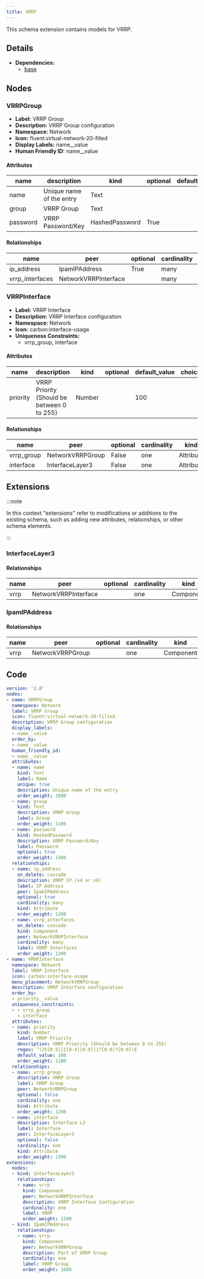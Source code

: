 ```yaml
---
title: VRRP
---
```


This schema extension contains models for VRRP.

## Details

- **Dependencies:**
  - [base](dcim)

## Nodes

### VRRPGroup

- **Label:** VRRP Group
- **Description:** VRRP Group configuration
- **Namespace:** Network
- **Icon:** fluent:virtual-network-20-filled
- **Display Labels:** name__value
- **Human Friendly ID:** name__value

#### Attributes

| name | description | kind | optional | default_value | choices |
| ---- | ----------- | ---- | -------- | ------------- | ------- |
| name | Unique name of the entry | Text |  |  |  |
| group | VRRP Group | Text |  |  |  |
| password | VRRP Password/Key | HashedPassword | True |  |  |

#### Relationships

| name | peer | optional | cardinality | kind |
| ---- | ---- | -------- | ----------- | ---- |
| ip_address | IpamIPAddress | True | many | Attribute |
| vrrp_interfaces | NetworkVRRPInterface |  | many | Component |

### VRRPInterface

- **Label:** VRRP Interface
- **Description:** VRRP Interface configuration
- **Namespace:** Network
- **Icon:** carbon:interface-usage
- **Uniqueness Constraints:**
    - vrrp_group, interface

#### Attributes

| name | description | kind | optional | default_value | choices |
| ---- | ----------- | ---- | -------- | ------------- | ------- |
| priority | VRRP Priority (Should be between 0 to 255) | Number |  | 100 |  |

#### Relationships

| name | peer | optional | cardinality | kind |
| ---- | ---- | -------- | ----------- | ---- |
| vrrp_group | NetworkVRRPGroup | False | one | Attribute |
| interface | InterfaceLayer3 | False | one | Attribute |

## Extensions

:::note

In this context "extensions" refer to modifications or additions to the existing schema, such as adding new attributes, relationships, or other schema elements.

:::

### InterfaceLayer3

#### Relationships

| name | peer | optional | cardinality | kind |
| ---- | ---- | -------- | ----------- | ---- |
| vrrp | NetworkVRRPInterface |  | one | Component |

### IpamIPAddress

#### Relationships

| name | peer | optional | cardinality | kind |
| ---- | ---- | -------- | ----------- | ---- |
| vrrp | NetworkVRRPGroup |  | one | Component |


## Code

```yaml
version: '1.0'
nodes:
- name: VRRPGroup
  namespace: Network
  label: VRRP Group
  icon: fluent:virtual-network-20-filled
  description: VRRP Group configuration
  display_labels:
  - name__value
  order_by:
  - name__value
  human_friendly_id:
  - name__value
  attributes:
  - name: name
    kind: Text
    label: Name
    unique: true
    description: Unique name of the entry
    order_weight: 1000
  - name: group
    kind: Text
    description: VRRP Group
    label: Group
    order_weight: 1100
  - name: password
    kind: HashedPassword
    description: VRRP Password/Key
    label: Password
    optional: true
    order_weight: 1400
  relationships:
  - name: ip_address
    on_delete: cascade
    description: VRRP IP (v4 or v6)
    label: IP Address
    peer: IpamIPAddress
    optional: true
    cardinality: many
    kind: Attribute
    order_weight: 1200
  - name: vrrp_interfaces
    on_delete: cascade
    kind: Component
    peer: NetworkVRRPInterface
    cardinality: many
    label: VRRP Interfaces
    order_weight: 1300
- name: VRRPInterface
  namespace: Network
  label: VRRP Interface
  icon: carbon:interface-usage
  menu_placement: NetworkVRRPGroup
  description: VRRP Interface configuration
  order_by:
  - priority__value
  uniqueness_constraints:
  - - vrrp_group
    - interface
  attributes:
  - name: priority
    kind: Number
    label: VRRP Priority
    description: VRRP Priority (Should be between 0 to 255)
    regex: ^(25[0-5]|2[0-4][0-9]|1?[0-9]?[0-9])$
    default_value: 100
    order_weight: 1100
  relationships:
  - name: vrrp_group
    description: VRRP Group
    label: VRRP Group
    peer: NetworkVRRPGroup
    optional: false
    cardinality: one
    kind: Attribute
    order_weight: 1200
  - name: interface
    description: Interface L3
    label: Interface
    peer: InterfaceLayer3
    optional: false
    cardinality: one
    kind: Attribute
    order_weight: 1300
extensions:
  nodes:
  - kind: InterfaceLayer3
    relationships:
    - name: vrrp
      kind: Component
      peer: NetworkVRRPInterface
      description: VRRP Interface Configuration
      cardinality: one
      label: VRRP
      order_weight: 1500
  - kind: IpamIPAddress
    relationships:
    - name: vrrp
      kind: Component
      peer: NetworkVRRPGroup
      description: Part of VRRP Group
      cardinality: one
      label: VRRP Group
      order_weight: 1600

```